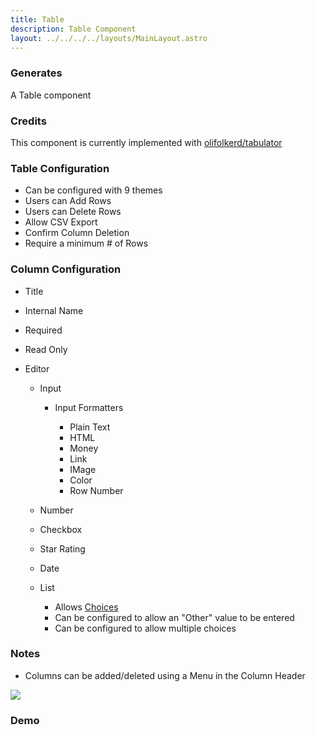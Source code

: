 ```yaml
---
title: Table
description: Table Component
layout: ../../../../layouts/MainLayout.astro
---
```



### Generates

A Table component

### Credits

This component is currently implemented with <a href="https://github.com/olifolkerd/tabulator" target="_blank">olifolkerd/tabulator</a>

### Table Configuration

- Can be configured with 9 themes
- Users can Add Rows
- Users can Delete Rows
- Allow CSV Export
- Confirm Column Deletion
- Require a minimum # of Rows

### Column Configuration

- Title
- Internal Name
- Required
- Read Only
- Editor

  - Input

    - Input Formatters

      - Plain Text
      - HTML
      - Money
      - Link
      - IMage
      - Color
      - Row Number

  - Number
  - Checkbox
  - Star Rating
  - Date
  - List

    - Allows [Choices](../../property-panel/choices)
    - Can be configured to allow an "Other" value to be entered
    - Can be configured to allow multiple choices

### Notes

- Columns can be added/deleted using a Menu in the Column Header

<img src="/components/table.gif" />

### Demo

<Demo client:load />

<div style="min-height:600px"></div>
